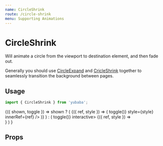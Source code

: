 ```yaml
---
name: CircleShrink
route: /circle-shrink
menu: Supporting Animations
---
```



# CircleShrink

Will animate a circle from the viewport to destination element,
and then fade out.

Generally you should use [CircleExpand](/circle-expand) and [CricleShrink](/circle-shrink) together to seamlessly transition the background between pages.

## Usage

```js
import { CircleShrink } from 'yubaba';
```

<Playground>
  <Common.Toggler>
    {({ shown, toggle }) =>
      shown ? (
        <Styled.Container>
          <Baba name="circle-shrink" key="1">
            {({ ref, style }) => (
              <Styled.Button onClick={() => toggle()} style={style} innerRef={ref} />
            )}
          </Baba>
        </Styled.Container>
      ) : (
        <Styled.Container onClick={() => toggle()} interactive>
          <Baba name="circle-shrink" key="2">
            <CircleShrink background="#ff5e6d">
              {({ ref, style }) => <div style={style} ref={ref} />}
            </CircleShrink>
          </Baba>
        </Styled.Container>
      )
    }
  </Common.Toggler>
</Playground>

## Props

<PropsTable of={CircleShrink} />
